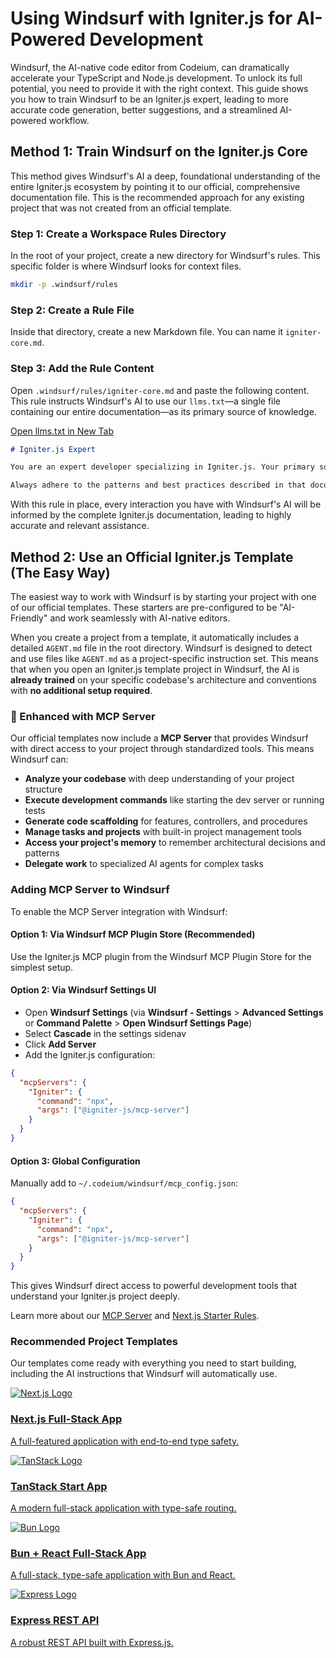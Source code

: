# Using Windsurf with Igniter.js for AI-Powered Development

Windsurf, the AI-native code editor from Codeium, can dramatically accelerate your TypeScript and Node.js development. To unlock its full potential, you need to provide it with the right context. This guide shows you how to train Windsurf to be an Igniter.js expert, leading to more accurate code generation, better suggestions, and a streamlined AI-powered workflow.

## Method 1: Train Windsurf on the Igniter.js Core

This method gives Windsurf's AI a deep, foundational understanding of the entire Igniter.js ecosystem by pointing it to our official, comprehensive documentation file. This is the recommended approach for any existing project that was not created from an official template.

### Step 1: Create a Workspace Rules Directory

In the root of your project, create a new directory for Windsurf's rules. This specific folder is where Windsurf looks for context files.

```bash
mkdir -p .windsurf/rules
```

### Step 2: Create a Rule File

Inside that directory, create a new Markdown file. You can name it `igniter-core.md`.

### Step 3: Add the Rule Content

Open `.windsurf/rules/igniter-core.md` and paste the following content. This rule instructs Windsurf's AI to use our `llms.txt`—a single file containing our entire documentation—as its primary source of knowledge.

<div className="my-4">
    <a href="https://igniterjs.com/llms.txt" target="_blank" rel="noopener noreferrer" className="inline-flex items-center justify-center rounded-md border border-border bg-transparent px-4 py-2 text-sm font-medium text-foreground transition-colors hover:bg-accent hover:text-accent-foreground focus-visible:outline-none focus-visible:ring-2 focus-visible:ring-ring focus-visible:ring-offset-2 disabled:pointer-events-none disabled:opacity-50">
      Open llms.txt in New Tab
    </a>
</div>

```markdown
# Igniter.js Expert

You are an expert developer specializing in Igniter.js. Your primary source of knowledge for all framework-related questions and code generation is the official documentation, which can be found in its entirety at: https://igniterjs.com/llms.txt.

Always adhere to the patterns and best practices described in that document. Before answering any question, consult this source to ensure accuracy.
```

With this rule in place, every interaction you have with Windsurf's AI will be informed by the complete Igniter.js documentation, leading to highly accurate and relevant assistance.

## Method 2: Use an Official Igniter.js Template (The Easy Way)

The easiest way to work with Windsurf is by starting your project with one of our official templates. These starters are pre-configured to be "AI-Friendly" and work seamlessly with AI-native editors.

When you create a project from a template, it automatically includes a detailed `AGENT.md` file in the root directory. Windsurf is designed to detect and use files like `AGENT.md` as a project-specific instruction set. This means that when you open an Igniter.js template project in Windsurf, the AI is **already trained** on your specific codebase's architecture and conventions with **no additional setup required**.

### 🚀 Enhanced with MCP Server

Our official templates now include a **MCP Server** that provides Windsurf with direct access to your project through standardized tools. This means Windsurf can:

- **Analyze your codebase** with deep understanding of your project structure
- **Execute development commands** like starting the dev server or running tests
- **Generate code scaffolding** for features, controllers, and procedures
- **Manage tasks and projects** with built-in project management tools
- **Access your project's memory** to remember architectural decisions and patterns
- **Delegate work** to specialized AI agents for complex tasks

### Adding MCP Server to Windsurf

To enable the MCP Server integration with Windsurf:

#### Option 1: Via Windsurf MCP Plugin Store (Recommended)
Use the Igniter.js MCP plugin from the Windsurf MCP Plugin Store for the simplest setup.

#### Option 2: Via Windsurf Settings UI
- Open **Windsurf Settings** (via **Windsurf - Settings** > **Advanced Settings** or **Command Palette** > **Open Windsurf Settings Page**)
- Select **Cascade** in the settings sidenav
- Click **Add Server**
- Add the Igniter.js configuration:

```json
{
  "mcpServers": {
    "Igniter": {
      "command": "npx",
      "args": ["@igniter-js/mcp-server"]
    }
  }
}
```

#### Option 3: Global Configuration
Manually add to `~/.codeium/windsurf/mcp_config.json`:

```json
{
  "mcpServers": {
    "Igniter": {
      "command": "npx",
      "args": ["@igniter-js/mcp-server"]
    }
  }
}
```

This gives Windsurf direct access to powerful development tools that understand your Igniter.js project deeply.

Learn more about our [MCP Server](/docs/code-agents/mcp-server) and [Next.js Starter Rules](/docs/code-agents/nextjs-starter-rules).

### Recommended Project Templates

Our templates come ready with everything you need to start building, including the AI instructions that Windsurf will automatically use.

<div className="grid grid-cols-1 gap-4 my-8">
    <a href="/templates/starter-nextjs" className="block p-4 rounded-lg border hover:bg-accent/50 hover:shadow-lg transition-all duration-200">
      <div className="flex items-center space-x-4">
        <span className="size-12 border bg-secondary dark:bg-transparent border-border rounded-md p-1 flex items-center justify-center">
          <img src="https://svgl.app/library/nextjs_icon_dark.svg" alt="Next.js Logo" className="h-6 flex-shrink-0 grayscale invert-0 dark:invert" />
        </span>
        <div className="flex-1">
          <h3 className="text-sm font-semibold">Next.js Full-Stack App</h3>
          <p className="text-sm text-muted-foreground">A full-featured application with end-to-end type safety.</p>
        </div>
      </div>
    </a>
    <a href="/templates/starter-tanstack-start" className="block p-4 rounded-lg border hover:bg-accent/50 hover:shadow-lg transition-all duration-200">
      <div className="flex items-center space-x-4">
        <span className="size-12 border bg-secondary dark:bg-transparent border-border rounded-md p-1 flex items-center justify-center">
          <img src="https://svgl.app/library/tanstack.svg" alt="TanStack Logo" className="h-6 flex-shrink-0 grayscale" />
        </span>
        <div className="flex-1">
          <h3 className="text-sm font-semibold">TanStack Start App</h3>
          <p className="text-sm text-muted-foreground">A modern full-stack application with type-safe routing.</p>
        </div>
      </div>
    </a>
    <a href="/templates/starter-bun-react-app" className="block p-4 rounded-lg border hover:bg-accent/50 hover:shadow-lg transition-all duration-200">
      <div className="flex items-center space-x-4">
        <span className="size-12 border bg-secondary dark:bg-transparent border-border rounded-md p-1 flex items-center justify-center">
          <img src="https://svgl.app/library/bun.svg" alt="Bun Logo" className="h-6 flex-shrink-0 grayscale invert-0 dark:invert" />
        </span>
        <div className="flex-1">
          <h3 className="text-sm font-semibold">Bun + React Full-Stack App</h3>
          <p className="text-sm text-muted-foreground">A full-stack, type-safe application with Bun and React.</p>
        </div>
      </div>
    </a>
    <a href="/templates/starter-express-rest-api" className="block p-4 rounded-lg border hover:bg-accent/50 hover:shadow-lg transition-all duration-200">
      <div className="flex items-center space-x-4">
        <span className="size-12 border bg-secondary dark:bg-transparent border-border rounded-md p-1 flex items-center justify-center">
          <img src="https://svgl.app/library/expressjs_dark.svg" alt="Express Logo" className="h-6 flex-shrink-0 grayscale invert-0 dark:invert" />
        </span>
        <div className="flex-1">
          <h3 className="text-sm font-semibold">Express REST API</h3>
          <p className="text-sm text-muted-foreground">A robust REST API built with Express.js.</p>
        </div>
      </div>
    </a>
</div>